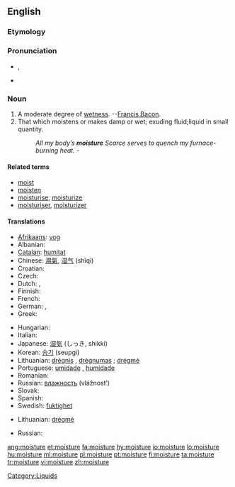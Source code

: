 ==English==

===Etymology===
{{suffix|moist|ure}}

===Pronunciation===
* {{IPA|/ˈmɔɪsʧɚ/}}, {{SAMPA|/"mOIstS@`/}}
* {{audio|en-us-moisture.ogg|Audio (US)}}

===Noun===
{{wikipedia}}
{{en-noun|-}}

# A moderate degree of [[wet]]ness. --[[w:Francis Bacon|Francis Bacon]].
# That which moistens or makes damp or wet; exuding fluid;liquid in small quantity.
#: ''All my body’s '''moisture''' Scarce serves to quench my furnace-burning heat.''  -{{Shak.}}

====Related terms====
* [[moist]]
* [[moisten]]
* [[moisturise]], [[moisturize]]
* [[moisturiser]], [[moisturizer]]

====Translations====
{{trans-top|a moderate degree of wetness}}
* [[Afrikaans]]: [[vog]]
* Albanian: {{t-|sq|lagështirë|f|xs=Albanian}}
* [[Catalan]]: [[humitat]] {{f}}
* Chinese: [[濕氣]], [[湿气]] (shīqì)
* Croatian: {{t-|hr|vlaga|f}}
* Czech: {{t-|cs|vlhkost|f}}
* Dutch: {{t-|nl|vochtigheid|f}}, {{t+|nl|vocht|n}}
* Finnish: {{t+|fi|kosteus}}
* French: {{t+|fr|humidité|f}}
* German: {{t+|de|Feuchtigkeit|f}}, {{t-|de|Nässe|f}}
* Greek: {{t+|el|υγρασία|f|tr=igrasía|sc=Grek}}
{{trans-mid}}
* Hungarian: {{t+|hu|nedvesség}}
* Italian: {{t+|it|umidità|f}}
* Japanese: [[湿気]] (しっき, shikki)
* Korean: [[습기]] (seupgi)
* Lithuanian: [[drėgnis]] {{m}}, [[drėgnumas]] {{m}}; [[drėgmė]] {{f}}
* Portuguese: [[umidade]] {{f}}, [[humidade]] {{f}}
* Romanian: {{t-|ro|umezeală|f}}
* Russian: [[влажность]] (vlážnost’) {{f}}
* Slovak: {{t-|sk|vlaha|f}}
* Spanish: {{t-|es|humedad|f}}
* Swedish: [[fuktighet]] {{c}}
{{trans-bottom}}

{{trans-top|that which moistens or makes damp}}
* Lithuanian: [[drėgmė]] {{f}}
{{trans-mid}}
* Russian: {{t+|ru|влага|f|tr=vlága|sc=Cyrl}}
{{trans-bottom}}

[[Category:Liquids]]

[[ang:moisture]]
[[et:moisture]]
[[fa:moisture]]
[[hy:moisture]]
[[io:moisture]]
[[lo:moisture]]
[[hu:moisture]]
[[ml:moisture]]
[[pl:moisture]]
[[pt:moisture]]
[[fi:moisture]]
[[ta:moisture]]
[[tr:moisture]]
[[vi:moisture]]
[[zh:moisture]]